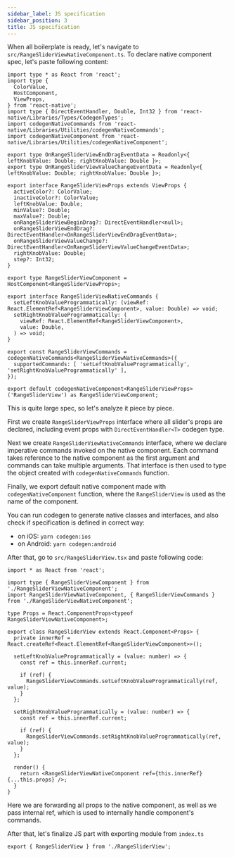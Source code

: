 ```yaml
---
sidebar_label: JS specification
sidebar_position: 3
title: JS specification
---
```


When all boilerplate is ready, let's navigate to `src/RangeSliderViewNativeComponent.ts`. To declare native component spec, let's paste following content:

```tsx title="src/RangeSliderViewNativeComponent.ts"
import type * as React from 'react';
import type {
  ColorValue,
  HostComponent,
  ViewProps,
} from 'react-native';
import type { DirectEventHandler, Double, Int32 } from 'react-native/Libraries/Types/CodegenTypes';
import codegenNativeCommands from 'react-native/Libraries/Utilities/codegenNativeCommands';
import codegenNativeComponent from 'react-native/Libraries/Utilities/codegenNativeComponent';

export type OnRangeSliderViewEndDragEventData = Readonly<{ leftKnobValue: Double; rightKnobValue: Double }>;
export type OnRangeSliderViewValueChangeEventData = Readonly<{ leftKnobValue: Double; rightKnobValue: Double }>;

export interface RangeSliderViewProps extends ViewProps {
  activeColor?: ColorValue;
  inactiveColor?: ColorValue;
  leftKnobValue: Double;
  minValue?: Double;
  maxValue?: Double;
  onRangeSliderViewBeginDrag?: DirectEventHandler<null>;
  onRangeSliderViewEndDrag?: DirectEventHandler<OnRangeSliderViewEndDragEventData>;
  onRangeSliderViewValueChange?: DirectEventHandler<OnRangeSliderViewValueChangeEventData>;
  rightKnobValue: Double;
  step?: Int32;
}

export type RangeSliderViewComponent = HostComponent<RangeSliderViewProps>;

export interface RangeSliderViewNativeCommands {
  setLeftKnobValueProgrammatically: (viewRef: React.ElementRef<RangeSliderViewComponent>, value: Double) => void;
  setRightKnobValueProgrammatically: (
    viewRef: React.ElementRef<RangeSliderViewComponent>,
    value: Double,
  ) => void;
}

export const RangeSliderViewCommands = codegenNativeCommands<RangeSliderViewNativeCommands>({
  supportedCommands: [ 'setLeftKnobValueProgrammatically', 'setRightKnobValueProgrammatically' ],
});

export default codegenNativeComponent<RangeSliderViewProps>('RangeSliderView') as RangeSliderViewComponent;
```

This is quite large spec, so let's analyze it piece by piece.

First we create `RangeSliderViewProps` interface where all slider's props are declared, including event props with `DirectEventHandler<T>` codegen type.

Next we create `RangeSliderViewNativeCommands` interface, where we declare imperative commands invoked on the native component.
Each command takes reference to the native component as the first argument and commands can take multiple arguments.
That interface is then used to type the object created with `codegenNativeCommands` function.

Finally, we export default native component made with `codegenNativeComponent` function, where the `RangeSliderView` is used as the name of the component.

You can run codegen to generate native classes and interfaces, and also check if specification is defined in correct way:

- on iOS: `yarn codegen:ios`
- on Android: `yarn codegen:android`

After that, go to `src/RangeSliderView.tsx` and paste following code:

```tsx title="src/RangeSliderView.tsx"
import * as React from 'react';

import type { RangeSliderViewComponent } from './RangeSliderViewNativeComponent';
import RangeSliderViewNativeComponent, { RangeSliderViewCommands } from './RangeSliderViewNativeComponent';

type Props = React.ComponentProps<typeof RangeSliderViewNativeComponent>;

export class RangeSliderView extends React.Component<Props> {
  private innerRef = React.createRef<React.ElementRef<RangeSliderViewComponent>>();

  setLeftKnobValueProgrammatically = (value: number) => {
    const ref = this.innerRef.current;

    if (ref) {
      RangeSliderViewCommands.setLeftKnobValueProgrammatically(ref, value);
    }
  };

  setRightKnobValueProgrammatically = (value: number) => {
    const ref = this.innerRef.current;

    if (ref) {
      RangeSliderViewCommands.setRightKnobValueProgrammatically(ref, value);
    }
  };

  render() {
    return <RangeSliderViewNativeComponent ref={this.innerRef} {...this.props} />;
  }
}
```

Here we are forwarding all props to the native component, as well as we pass internal ref, which is used to internally handle component's commands.

After that, let's finalize JS part with exporting module from `index.ts`

```tsx title="src/index.ts"
export { RangeSliderView } from './RangeSliderView';
```
